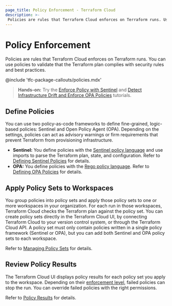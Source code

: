 ```yaml
---
page_title: Policy Enforcement - Terraform Cloud
description: >-
 Policies are rules that Terraform Cloud enforces on Terraform runs. Use Sentinel and OPA to validate plans before Terraform provisions infrastructure.
---
```


# Policy Enforcement

Policies are rules that Terraform Cloud enforces on Terraform runs. You can use policies to validate that the Terraform plan complies with security rules and best practices.

<!-- BEGIN: TFC:only name:pnp-callout -->
@include 'tfc-package-callouts/policies.mdx'
<!-- END: TFC:only name:pnp-callout -->

> **Hands-on:** Try the [Enforce Policy with Sentinel](/terraform/tutorials/policy) and [Detect Infrastructure Drift and Enforce OPA Policies](/terraform/tutorials/cloud/drift-and-opa) tutorials.

## Define Policies

You can use two policy-as-code frameworks to define fine-grained, logic-based policies: Sentinel and Open Policy Agent (OPA). Depending on the settings, policies can act as advisory warnings or firm requirements that prevent Terraform from provisioning infrastructure.

- **Sentinel:** You define policies with the [Sentinel policy language](https://docs.hashicorp.com/sentinel/concepts/language) and use imports to parse the Terraform plan, state, and configuration. Refer to [Defining Sentinel Policies](/terraform/cloud-docs/policy-enforcement/sentinel) for details.
- **OPA:** You define policies with the [Rego policy language](https://www.openpolicyagent.org/docs/latest/policy-language/). Refer to [Defining OPA Policies](/terraform/cloud-docs/policy-enforcement/opa) for details.

## Apply Policy Sets to Workspaces

You group policies into policy sets and apply those policy sets to one or more workspaces in your organization. For each run in those workspaces, Terraform Cloud checks the Terraform plan against the policy set. You can create policy sets directly in the Terraform Cloud UI, by connecting Terraform Cloud to your version control system, or through the Terraform Cloud API. A policy set must only contain policies written in a single policy framework (Sentinel or OPA), but you can add both Sentinel and OPA policy sets to each workspace.

Refer to [Managing Policy Sets](/terraform/cloud-docs/policy-enforcement/manage-policy-sets) for details.

## Review Policy Results

The Terraform Cloud UI displays policy results for each policy set you apply to the workspace. Depending on their [enforcement level](/terraform/cloud-docs/policy-enforcement/manage-policy-sets#policy-enforcement-levels), failed policies can stop the run. You can override failed policies with the right permissions.

Refer to [Policy Results](/terraform/cloud-docs/policy-enforcement/policy-results) for details.
